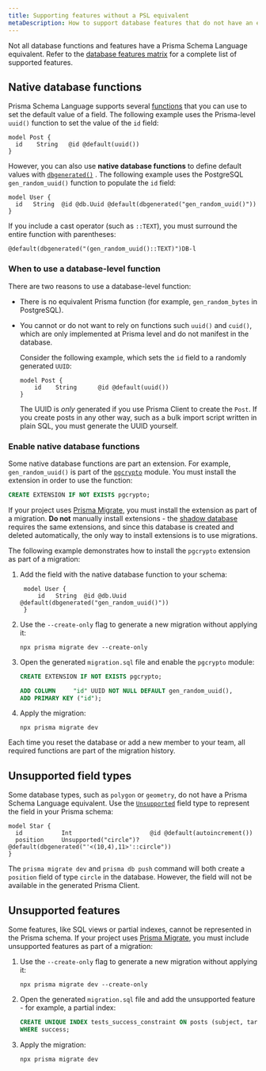 ```yaml
---
title: Supporting features without a PSL equivalent
metaDescription: How to support database features that do not have an equivalent syntax in Prisma Schema Language.
---
```


<TopBlock>

Not all database functions and features have a Prisma Schema Language equivalent. Refer to the [database features matrix](../../../reference/database-reference/database-features) for a complete list of supported features.

</TopBlock>

## Native database functions

Prisma Schema Language supports several [functions](../../../reference/api-reference/prisma-schema-reference#attribute-functions) that you can use to set the default value of a field. The following example uses the Prisma-level `uuid()` function to set the value of the `id` field:


```prisma
model Post {
  id    String   @id @default(uuid())
}
```

However, you can also use **native database functions** to define default values with [`dbgenerated()`](../../../reference/api-reference/prisma-schema-reference#dbgenerated) <span class="api"></span>. The following example uses the PostgreSQL `gen_random_uuid()` function to populate the `id` field:

```prisma
model User {
  id   String  @id @db.Uuid @default(dbgenerated("gen_random_uuid()"))
}
```

If you include a cast operator (such as `::TEXT`), you must surround the entire function with parentheses: 

```
@default(dbgenerated("(gen_random_uuid()::TEXT)")DB-l
```

### When to use a database-level function

There are two reasons to use a database-level function:

* There is no equivalent Prisma function (for example, `gen_random_bytes` in PostgreSQL).
* You cannot or do not want to rely on functions such `uuid()` and `cuid()`, which are only implemented at Prisma level and do not manifest in the database.

    Consider the following example, which sets the `id` field to a randomly generated `UUID`:

    ```prisma
    model Post {
        id    String      @id @default(uuid())
    }
    ```

     The UUID is _only_ generated if you use Prisma Client to create the `Post`. If you create posts in any other way, such as a bulk import script written in plain SQL, you must generate the UUID yourself.

### Enable native database functions

Some native database functions are part an extension. For example, `gen_random_uuid()` is part of the [`pgcrypto`](https://www.postgresql.org/docs/10/pgcrypto.html) module. You must install the extension in order to use the function:

```sql
CREATE EXTENSION IF NOT EXISTS pgcrypto;
```

If your project uses [Prisma Migrate](../prisma-migrate), you must install the extension as part of a migration. **Do not** manually install extensions - the [shadow database](../prisma-migrate/shadow-database) requires the same extensions, and since this database is created and deleted automatically, the only way to install extensions is to use migrations.

The following example demonstrates how to install the `pgcrypto` extension as part of a migration:

1. Add the field with the native database function to your schema:

   ```prisma
    model User {
        id   String  @id @db.Uuid @default(dbgenerated("gen_random_uuid()"))
    }
    ```

1. Use the `--create-only` flag to generate a new migration without applying it:

   ```terminal
   npx prisma migrate dev --create-only
   ```

1. Open the generated `migration.sql` file and enable the `pgcrypto` module:

    ```sql
    CREATE EXTENSION IF NOT EXISTS pgcrypto;

    ADD COLUMN     "id" UUID NOT NULL DEFAULT gen_random_uuid(),
    ADD PRIMARY KEY ("id");
    ```

1. Apply the migration:

   ```terminal
   npx prisma migrate dev
   ```

Each time you reset the database or add a new member to your team, all required functions are part of the migration history.

## Unsupported field types

Some database types, such as `polygon` or `geometry`, do not have a Prisma Schema Language equivalent. Use the [`Unsupported`](../../../reference/api-reference/prisma-schema-reference#unsupported) <span class="api"></span> field type to represent the field in your Prisma schema:

```prisma highlight=3;normal
model Star {
  id           Int                      @id @default(autoincrement())
  position     Unsupported("circle")?   @default(dbgenerated("'<(10,4),11>'::circle"))
}
```

The `prisma migrate dev` and `prisma db push` command will both create a `position` field of type `circle` in the database. However, the field will not be available in the generated Prisma Client.

## Unsupported features

Some features, like SQL views or partial indexes, cannot be represented in the Prisma schema. If your project uses [Prisma Migrate](../prisma-migrate), you must include unsupported features as part of a migration:

1. Use the `--create-only` flag to generate a new migration without applying it:

   ```terminal
   npx prisma migrate dev --create-only
   ```

1. Open the generated `migration.sql` file and add the unsupported feature - for example, a partial index:

    ```sql
    CREATE UNIQUE INDEX tests_success_constraint ON posts (subject, target)
    WHERE success;
    ```

1. Apply the migration:

   ```terminal
   npx prisma migrate dev
   ```